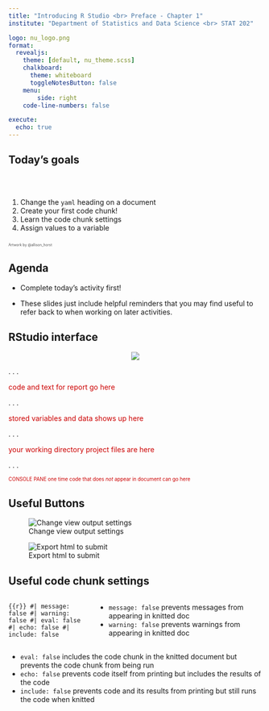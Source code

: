 ```yaml
---
title: "Introducing R Studio <br> Preface - Chapter 1"
institute: "Department of Statistics and Data Science <br> STAT 202"

logo: nu_logo.png
format: 
  revealjs:
    theme: [default, nu_theme.scss]
    chalkboard:
      theme: whiteboard
      toggleNotesButton: false
    menu:
        side: right
    code-line-numbers: false

execute:
  echo: true
---
```


## Today's goals {background-image="images_horst/horst_rstudio_air.png" background-size="400px" background-opacity="50%" background-position="80% 50%"}

<br/>

::: columns
::: {.column width="60%"}
1.  Change the `yaml` heading on a document
2.  Create your first code chunk!
3.  Learn the code chunk settings
4.  Assign values to a variable
:::
:::

::: {.absolute top="77%" left="85%" width="500"}
::: {style="opacity:0.75; font-size: 0.5em"}
Artwork by @allison_horst
:::
:::

<!-- ::: footer -->

<!-- Artwork by @allison_horst -->

<!-- ::: -->
## Agenda

- Complete today's activity first!

- These slides just include helpful reminders that you may find useful to refer back to when working on later activities.

## RStudio interface

::: {.absolute top="10%" left="0" width="1031" height="529"}
::: {style="text-align: center"}
![](images_lecture/rstudio_interface.png)
:::
:::

. . .

::: {.absolute top="30%" left="22%" width="300"}
::: {style="color: #cc0000"}
code and text for report go here
:::
:::

. . .

::: {.absolute top="30%" left="55%"}
::: {style="color: #cc0000"}
stored variables and data shows up here
:::
:::

. . .

::: {.absolute top="85%" left="55%"}
::: {style="color: #cc0000"}
your working directory project files are here
:::
:::

. . .

::: {.absolute top="90%" left="0%" width="500"}
::: {style="color: #cc0000; font-size: 0.7em"}
CONSOLE PANE one time code that does *not* appear in document can go here
:::
:::

## Useful Buttons

::: {layout="[50,50]"}
![Change view output settings](images_lecture/rstudio_viewer.png)

![Export html to submit](images_lecture/rstudio_export.png)
:::

## Useful code chunk settings {.scrollable}

::: columns
::: {.column width="32%"}
``` {{r}}
#| message: false
#| warning: false
#| eval: false
#| echo: false
#| include: false
```
:::

::: {.column width="68%"}
-   `message: false` prevents messages from appearing in knitted doc
-   `warning: false` prevents warnings from appearing in knitted doc
:::
:::

-   `eval: false` includes the code chunk in the knitted document but prevents the code chunk from being run
-   `echo: false` prevents code itself from printing but includes the results of the code
-   `include: false` prevents code and its results from printing but still runs the code when knitted
